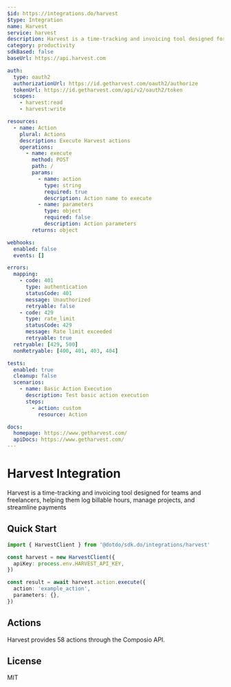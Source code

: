 ```yaml
---
$id: https://integrations.do/harvest
$type: Integration
name: Harvest
service: harvest
description: Harvest is a time-tracking and invoicing tool designed for teams and freelancers, helping them log billable hours, manage projects, and streamline payments
category: productivity
sdkBased: false
baseUrl: https://api.harvest.com

auth:
  type: oauth2
  authorizationUrl: https://id.getharvest.com/oauth2/authorize
  tokenUrl: https://id.getharvest.com/api/v2/oauth2/token
  scopes:
    - harvest:read
    - harvest:write

resources:
  - name: Action
    plural: Actions
    description: Execute Harvest actions
    operations:
      - name: execute
        method: POST
        path: /
        params:
          - name: action
            type: string
            required: true
            description: Action name to execute
          - name: parameters
            type: object
            required: false
            description: Action parameters
        returns: object

webhooks:
  enabled: false
  events: []

errors:
  mapping:
    - code: 401
      type: authentication
      statusCode: 401
      message: Unauthorized
      retryable: false
    - code: 429
      type: rate_limit
      statusCode: 429
      message: Rate limit exceeded
      retryable: true
  retryable: [429, 500]
  nonRetryable: [400, 401, 403, 404]

tests:
  enabled: true
  cleanup: false
  scenarios:
    - name: Basic Action Execution
      description: Test basic action execution
      steps:
        - action: custom
          resource: Action

docs:
  homepage: https://www.getharvest.com/
  apiDocs: https://www.getharvest.com/
---
```


# Harvest Integration

Harvest is a time-tracking and invoicing tool designed for teams and freelancers, helping them log billable hours, manage projects, and streamline payments

## Quick Start

```typescript
import { HarvestClient } from '@dotdo/sdk.do/integrations/harvest'

const harvest = new HarvestClient({
  apiKey: process.env.HARVEST_API_KEY,
})

const result = await harvest.action.execute({
  action: 'example_action',
  parameters: {},
})
```

## Actions

Harvest provides 58 actions through the Composio API.

## License

MIT
